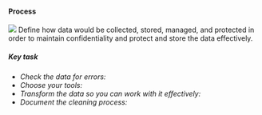 #### Process
![](static/img/3_Process.png)
Define how data would be collected, stored, managed, and protected in order to maintain confidentiality and protect and store the data effectively.

##### Key task
- *Check the data for errors:*
- *Choose your tools:*
- *Transform the data so you can work with it effectively:*
- *Document the cleaning process:*
